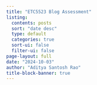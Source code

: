 ```yaml
---
title: "ETC5523 Blog Assessment"
listing:
  contents: posts
  sort: "date desc"
  type: default
  categories: true
  sort-ui: false
  filter-ui: false
page-layout: full
date: "2024-10-03"
author: "Aditya Santosh Rao"
title-block-banner: true
---
```


